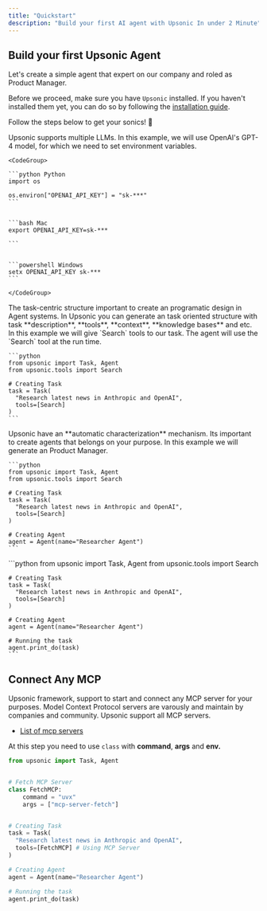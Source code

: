 ```yaml
---
title: "Quickstart"
description: "Build your first AI agent with Upsonic In under 2 Minute"
---
```


## Build your first Upsonic Agent

Let's create a simple agent that expert on our company and roled as Product Manager.

Before we proceed, make sure you have `Upsonic` installed.
If you haven't installed them yet, you can do so by following the [installation guide](/installation).

Follow the steps below to get your sonics\! 🦔

<Steps>
  <Step title="Providing OpenAI Api Key">
    Upsonic supports multiple LLMs. In this example, we will use OpenAI's GPT-4 model, for which we need to set environment variables.

    <CodeGroup>

    ```python Python
    import os
    
    os.environ["OPENAI_API_KEY"] = "sk-***"
    ```

    
    ```bash Mac
    export OPENAI_API_KEY=sk-***
    
    ```

    
    ```powershell Windows
    setx OPENAI_API_KEY sk-***
    ```

    </CodeGroup>
  </Step>
  <Step title="Generate your First Task">
    The task-centric structure important to create an programatic design in Agent systems. In Upsonic you can generate an task oriented structure with task **description**, **tools**, **context**, **knowledge bases** and etc. In this example we will give `Search` tools to our task. The agent will use the `Search` tool at the run time.

    ```python
    from upsonic import Task, Agent
    from upsonic.tools import Search
    
    # Creating Task
    task = Task(
      "Research latest news in Anthropic and OpenAI", 
      tools=[Search]
    )
    ```
  </Step>
  <Step title="Generate an Expert Agent of Our Company">
    Upsonic have an **automatic characterization** mechanism. Its important to create agents that belongs on your purpose. In this example we will generate an Product Manager.

    ```python
    from upsonic import Task, Agent
    from upsonic.tools import Search
    
    # Creating Task
    task = Task(
      "Research latest news in Anthropic and OpenAI", 
      tools=[Search]
    )
    
    # Creating Agent
    agent = Agent(name="Researcher Agent")
    ```
  </Step>
  <Step title="Running the Task on Agent">
    ```python
    from upsonic import Task, Agent
    from upsonic.tools import Search
    
    # Creating Task
    task = Task(
      "Research latest news in Anthropic and OpenAI", 
      tools=[Search]
    )
    
    # Creating Agent
    agent = Agent(name="Researcher Agent")
    
    # Running the task
    agent.print_do(task)
    ```
  </Step>
</Steps>

## Connect Any MCP

Upsonic framework, support to start and connect any MCP server for your purposes. Model Context Protocol servers are varously and maintain by companies and community. Upsonic support all MCP servers.

- [List of mcp servers](https://glama.ai/mcp/servers?attributes=)

At this step you need to use  `class`  with **command**, **args** and **env.**

```python
from upsonic import Task, Agent


# Fetch MCP Server
class FetchMCP:
    command = "uvx"
    args = ["mcp-server-fetch"]


# Creating Task
task = Task(
  "Research latest news in Anthropic and OpenAI", 
  tools=[FetchMCP] # Using MCP Server
)

# Creating Agent
agent = Agent(name="Researcher Agent")

# Running the task
agent.print_do(task)
```